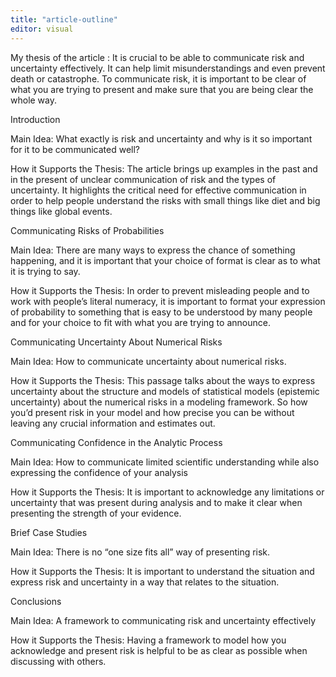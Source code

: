 ---
title: "article-outline"
editor: visual
---

My thesis of the article : 
It is crucial to be able to communicate risk and uncertainty effectively. 
It can help limit misunderstandings and even prevent death or catastrophe.
To communicate risk, it is important to be clear of what you are trying to present and make sure that you are being clear the whole way. 

Introduction 

Main Idea: 
What exactly is risk and uncertainty and why is it so important for it to be communicated well?

How it Supports the Thesis: 
The article brings up examples in the past and in the present of unclear communication of risk and the types of uncertainty. It highlights the critical need for effective communication in order to help people understand the risks with small things like diet and big things like global events. 

Communicating Risks of Probabilities

Main Idea: 
There are many ways to express the chance of something happening, and it is important that your choice of format is clear as to what it is trying to say. 

How it Supports the Thesis: 
In order to prevent misleading people and to work with people's literal numeracy, it is important to format your expression of probability to something that is easy to be understood by many people and for your choice to fit with what you are trying to announce.

Communicating Uncertainty About Numerical Risks

Main Idea: 
How to communicate uncertainty about numerical risks. 

How it Supports the Thesis: 
This passage talks about the ways to express uncertainty about the structure and models of statistical models (epistemic uncertainty) about the numerical risks in a modeling framework. So how you'd present risk in your model and how precise you can be without leaving any crucial information and estimates out. 


Communicating Confidence in the Analytic Process

Main Idea: 
How to communicate limited scientific understanding while also expressing the confidence of your analysis

How it Supports the Thesis: 
It is important to acknowledge any limitations or uncertainty that was present during analysis and to make it clear when presenting the strength of your evidence.


Brief Case Studies

Main Idea: 
There is no "one size fits all" way of presenting risk.

How it Supports the Thesis: 
It is important to understand the situation and express risk and uncertainty in a way that relates to the situation. 

Conclusions

Main Idea: 
A framework to communicating risk and uncertainty effectively

How it Supports the Thesis: 
Having a framework to model how you acknowledge and present risk is helpful to be as clear as possible when discussing with others. 








